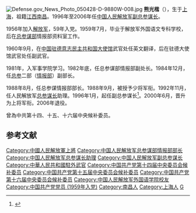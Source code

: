 [[File:Defense.gov_News_Photo_050428-D-9880W-008.jpg|thumb]]
'''熊光楷'''（{{bd|1939年|3月15日||}}），生于[[上海|上海]]，祖籍[[江西|江西]][[南昌|南昌]]。1996年至2006年任[[中国人民解放军副总参谋长|中国人民解放军副总参谋长]]。

1956年加入[[解放军|解放军]]，59年入党。1959年7月，毕业于解放军外国语文专科学校，后在[[总参谋部|总参谋部]]情报部资料室工作。

1960年9月，在[[中国驻德意志民主共和国大使馆|中国驻德意志民主共和国大使馆]]武官处任英文翻译，后在驻德大使馆武官处任副武官。

1981年，入军事学院学习。1982年底，任总参谋部情报部副处长。1984年12月，任[[总参|总参]]二部（[[中央军委联合参谋部情报局|情报部]]）副部长。

1988年8月，任总参谋情报部部长。1988年9月，被授予少将军衔。1992年11月，任人民解放军[[总参谋长|总参谋长]]助理。1996年1月，起任副总参谋长<ref>{{cite news|title=熊光楷将军为清华国防生讲述党领导军队和国防建设的光辉历程|url=http://news.tsinghua.edu.cn/publish/news/4205/2014/20140327085527056474569/20140327085527056474569_.html|accessdate=2014-12-05|newspaper=清华大学|deadurl=yes|archiveurl=https://web.archive.org/web/20141209054851/http://news.tsinghua.edu.cn/publish/news/4205/2014/20140327085527056474569/20140327085527056474569_.html|archivedate=2014-12-09}}</ref>。2000年6月，晋升为上将军衔。2006年退役。

曾為中共第十四、十五、十六届中央候补委员。

==参考文献==
{{reflist|25em}}
{{start box}}
{{s-mil}}
{{s-before|[[曹欣|曹欣]]<sub>少将</sub>}}
{{s-title|[[中国人民解放军总参谋部情报部|中国人民解放军总参谋部情报部]]部长|1988年8月12日-1992年11月}} 
{{s-after|[[罗宇栋|罗宇栋]]<sub>少将</sub>}}
{{end box}}
{{中国人民解放军上将/2000}}

{{DEFAULTSORT:X}}
[[Category:中國人民解放軍上將|Category:中國人民解放軍上將]]
[[Category:中国人民解放军总参谋部情报部部长|Category:中国人民解放军总参谋部情报部部长]]
[[Category:中国人民解放军总参谋长助理|Category:中国人民解放军总参谋长助理]]
[[Category:中国人民解放军副总参谋长|Category:中国人民解放军副总参谋长]]
[[Category:中華人民共和國駐外武官|Category:中華人民共和國駐外武官]]
[[Category:中国共产党第十四届中央委员会候补委员|Category:中国共产党第十四届中央委员会候补委员]]
[[Category:中国共产党第十五届中央委员会候补委员|Category:中国共产党第十五届中央委员会候补委员]]
[[Category:中国共产党第十六届中央委员会候补委员|Category:中国共产党第十六届中央委员会候补委员]]
[[Category:中国人民解放军外国语学院校友|Category:中国人民解放军外国语学院校友]]
[[Category:中国共产党党员_(1959年入党)|Category:中国共产党党员 (1959年入党)]]
[[Category:南昌人|Category:南昌人]]
[[Category:上海人|Category:上海人]]
[[Category:熊姓|G]]